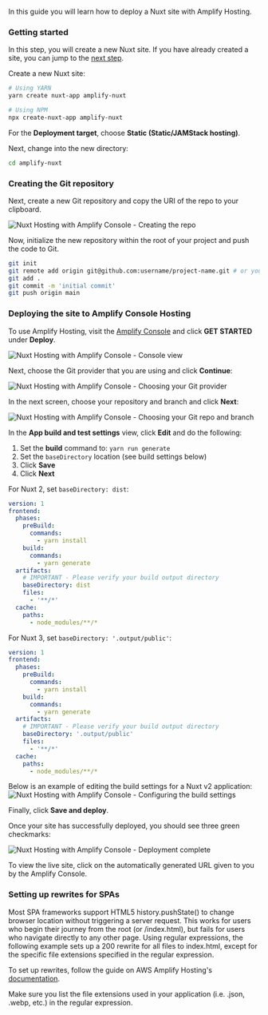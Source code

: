 In this guide you will learn how to deploy a Nuxt site with Amplify Hosting.

### Getting started

<Callout>

In this step, you will create a new Nuxt site. If you have already created a site, you can jump to the [next step](#creating-the-git-repository).

</Callout>

Create a new Nuxt site:

```sh
# Using YARN
yarn create nuxt-app amplify-nuxt

# Using NPM
npx create-nuxt-app amplify-nuxt
```

For the __Deployment target__, choose __Static (Static/JAMStack hosting)__.

Next, change into the new directory:

```sh
cd amplify-nuxt
```

### Creating the Git repository

Next, create a new Git repository and copy the URI of the repo to your clipboard.

![Nuxt Hosting with Amplify Console - Creating the repo](/images/hosting/nuxt/1.png)

Now, initialize the new repository within the root of your project and push the code to Git.

```sh
git init
git remote add origin git@github.com:username/project-name.git # or your git repository location
git add .
git commit -m 'initial commit'
git push origin main
```

### Deploying the site to Amplify Console Hosting

To use Amplify Hosting, visit the [Amplify Console](https://console.aws.amazon.com/amplify/home) and click __GET STARTED__ under __Deploy__.

![Nuxt Hosting with Amplify Console - Console view](/images/hosting/nuxt/2.png)

Next, choose the Git provider that you are using and click __Continue__:

![Nuxt Hosting with Amplify Console - Choosing your Git provider](/images/hosting/nuxt/3.png)

In the next screen, choose your repository and branch and click __Next__:

![Nuxt Hosting with Amplify Console - Choosing your Git repo and branch](/images/hosting/nuxt/4.png)

In the __App build and test settings__ view, click __Edit__ and do the following:

1. Set the __build__ command to: `yarn run generate`
2. Set the `baseDirectory` location (see build settings below)
3. Click __Save__
4. Click __Next__

For Nuxt 2, set `baseDirectory: dist`:
```yaml
version: 1
frontend:
  phases:
    preBuild:
      commands:
        - yarn install
    build:
      commands:
        - yarn generate
  artifacts:
    # IMPORTANT - Please verify your build output directory
    baseDirectory: dist
    files:
      - '**/*'
  cache:
    paths:
      - node_modules/**/*

```

For Nuxt 3, set `baseDirectory: '.output/public'`:
```yaml
version: 1
frontend:
  phases:
    preBuild:
      commands:
        - yarn install
    build:
      commands:
        - yarn generate
  artifacts:
    # IMPORTANT - Please verify your build output directory
    baseDirectory: '.output/public'
    files:
      - '**/*'
  cache:
    paths:
      - node_modules/**/*

```

Below is an example of editing the build settings for a Nuxt v2 application:
![Nuxt Hosting with Amplify Console - Configuring the build settings](/images/hosting/nuxt/5.png)

Finally, click __Save and deploy__.

Once your site has successfully deployed, you should see three green checkmarks:

![Nuxt Hosting with Amplify Console - Deployment complete](/images/hosting/nuxt/6.png)

To view the live site, click on the automatically generated URL given to you by the Amplify Console.

### Setting up rewrites for SPAs

Most SPA frameworks support HTML5 history.pushState() to change browser location without triggering a server request. This works for users who begin their journey from the root (or /index.html), but fails for users who navigate directly to any other page. Using regular expressions, the following example sets up a 200 rewrite for all files to index.html, except for the specific file extensions specified in the regular expression.

To set up rewrites, follow the guide on AWS Amplify Hosting's [documentation](https://docs.aws.amazon.com/amplify/latest/userguide/redirects.html#redirects-for-single-page-web-apps-spa).

<Callout>
Make sure you list the file extensions used in your application (i.e. .json, .webp, etc.) in the regular expression.
</Callout>
